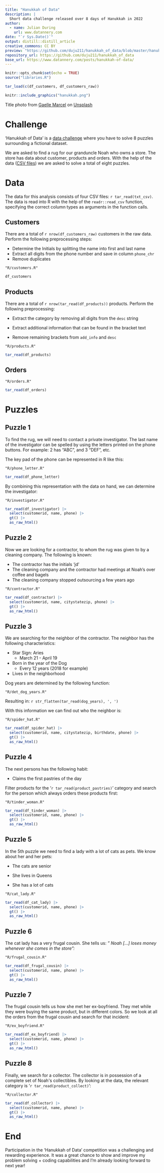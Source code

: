 ```yaml
---
title: "Hanukkah of Data"
description: |
  Short data challenge released over 8 days of Hanukkah in 2022
author:
  - name: Julian During 
    url: www.datannery.com
date: "`r Sys.Date()`"
output: distill::distill_article
creative_commons: CC BY
preview: "https://github.com/duju211/hanukkah_of_data/blob/master/hanukkah.png?raw=true"
repository_url: https://github.com/duju211/hanukkah_of_data
base_url: https://www.datannery.com/posts/hanukkah-of-data/
---
```


```r
knitr::opts_chunk$set(echo = TRUE)
source("libraries.R")

tar_load(c(df_customers, df_customers_raw))
```

```r
knitr::include_graphics("hanukkah.png")
```

Title photo from <a href="https://unsplash.com/@gaellemarcel?utm_source=unsplash&utm_medium=referral&utm_content=creditCopyText">Gaelle Marcel</a> on <a href="https://unsplash.com/de/fotos/wkn_KHBExcE?utm_source=unsplash&utm_medium=referral&utm_content=creditCopyText">Unsplash</a>
  

# Challenge

'Hanukkah of Data' is a [data
challenge](https://hanukkah.bluebird.sh/about/) where you have to solve
8 puzzles surrounding a fictional dataset.

We are asked to find a rug for our granduncle Noah who owns a store. The
store has data about customer, products and orders. With the help of the
data ([CSV
files](https://github.com/duju211/hanukkah_of_data/tree/master/csv)) we
are asked to solve a total of eight puzzles.

# Data

The data for this analysis consists of four CSV files:
`r tar_read(txt_csv)`. The data is read into R with the help of the
`readr::read_csv` function, specifying the correct column types as
arguments in the function calls.

## Customers

There are a total of `r nrow(df_customers_raw)` customers in the raw
data. Perform the following preprocessing steps:

-   Determine the Initials by splitting the name into first and last
    name
-   Extract all digits from the phone number and save in column
    `phone_chr`
-   Remove duplicates

```embed
"R/customers.R"
```

```r
df_customers
```

## Products

There are a total of `r nrow(tar_read(df_products))` products. Perform
the following preprocessing:

-   Extract the category by removing all digits from the `desc` string

-   Extract additional information that can be found in the bracket text

-   Remove remaining brackets from `add_info` and `desc`

```embed
"R/products.R"
```

```r
tar_read(df_products)
```

## Orders

```embed
"R/orders.R"
```

```r
tar_read(df_orders)
```

# Puzzles

## Puzzle 1

To find the rug, we will need to contact a private investigator. The
last name of the investigator can be spelled by using the letters
printed on the phone buttons. For example: 2 has "ABC", and 3 "DEF",
etc.

The key pad of the phone can be represented in R like this:

```embed
"R/phone_letter.R"
```

```r
tar_read(df_phone_letter)
```

By combining this representation with the data on hand, we can determine
the investigator:

```embed
"R/investigator.R"
```

```r
tar_read(df_investigator) |>
  select(customerid, name, phone) |>
  gt() |>
  as_raw_html()
```

## Puzzle 2

Now we are looking for a contractor, to whom the rug was given to by a
cleaning company. The following is known:

-   The contractor has the initials 'jd'
-   The cleaning company and the contractor had meetings at Noah's over
    coffee and bagels
-   The cleaning company stopped outsourcing a few years ago

```embed
"R/contractor.R"
```

```r
tar_read(df_contractor) |>
  select(customerid, name, citystatezip, phone) |>
  gt() |>
  as_raw_html()
```

## Puzzle 3

We are searching for the neighbor of the contractor. The neighbor has
the following characteristics:

-   Star Sign: Aries
    -   March 21 - April 19
-   Born in the year of the Dog
    -   Every 12 years (2018 for example)
-   Lives in the neighborhood

Dog years are determined by the following function:

```embed
"R/det_dog_years.R"
```

Resulting in: `r str_flatten(tar_read(dog_years), ', ')`

With this information we can find out who the neighbor is:

```embed
"R/spider_hat.R"
```

```r
tar_read(df_spider_hat) |>
  select(customerid, name, citystatezip, birthdate, phone) |>
  gt() |>
  as_raw_html()
```

## Puzzle 4

The next persons has the following habit:

-   Claims the first pastries of the day

Filter products for the '`r tar_read(product_pastries)`' category and
search for the person which always orders these products first:

```embed
"R/tinder_woman.R"
```

```r
tar_read(df_tinder_woman) |>
  select(customerid, name, phone) |>
  gt() |>
  as_raw_html()
```

## Puzzle 5

In the 5th puzzle we need to find a lady with a lot of cats as pets. We
know about her and her pets:

-   The cats are senior

-   She lives in Queens

-   She has a lot of cats

```embed
"R/cat_lady.R"
```

```r
tar_read(df_cat_lady) |>
  select(customerid, name, phone) |>
  gt() |>
  as_raw_html()
```

## Puzzle 6

The cat lady has a very frugal cousin. She tells us: *"
Noah [...] loses money whenever she comes in the store":*

```embed
"R/frugal_cousin.R"
```

```r
tar_read(df_frugal_cousin) |>
  select(customerid, name, phone) |>
  gt() |>
  as_raw_html()
```

## Puzzle 7

The frugal cousin tells us how she met her ex-boyfriend.
They met while they were buying the same product, but in different
colors. So we look at all the orders from the frugal cousin and search
for that incident:

```embed
"R/ex_boyfriend.R"
```

```r
tar_read(df_ex_boyfriend) |>
  select(customerid, name, phone) |>
  gt() |>
  as_raw_html()
```

## Puzzle 8

Finally, we search for a collector. The collector is in possession of a
complete set of
Noah\'s collectibles. By looking at the data, the relevant category is
'`r tar_read(product_collect)`':

```embed
"R/collector.R"
```

```r
tar_read(df_collector) |>
  select(customerid, name, phone) |>
  gt() |>
  as_raw_html()
```

# End

Participation in the 'Hanukkah of Data' competition was a challenging
and rewarding experience. It was a great chance to show and improve my
problem solving + coding capabilities and I'm already looking forward to
next year!
